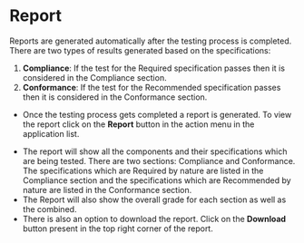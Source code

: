 


# Report

Reports are generated automatically after the testing process is completed. There are two types of results generated based on the specifications:

1. **Compliance**: If the test for the Required specification passes then it is considered in the Compliance section.
2. **Conformance**: If the test for the Recommended specification passes then it is considered in the Conformance section.

<ImageViewer src={Report1}/>

- Once the testing process gets completed a report is generated. To view the report click on the **Report** button in the action menu in the application list.

<ImageViewer src={Report2}/>
<ImageViewer src={Report3}/>
<ImageViewer src={Report4}/>

- The report will show all the components and their specifications which are being tested. There are two sections: Compliance and Conformance. The specifications which are Required by nature are listed in the Compliance section and the specifications which are Recommended by nature are listed in the Conformance section.
- The Report will also show the overall grade for each section as well as the combined.
- There is also an option to download the report. Click on the **Download** button present in the top right corner of the report.
